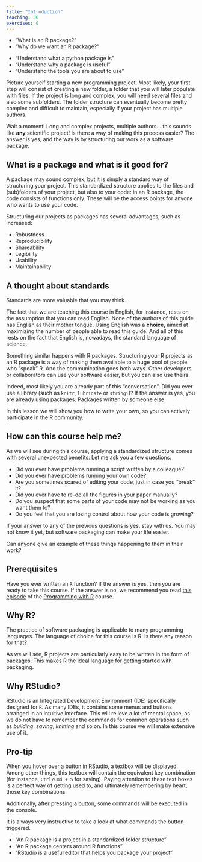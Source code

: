 ```yaml
---
title: "Introduction"
teaching: 30
exercises: 0
---
```


::: questions
- "What is an R package?"
- "Why do we want an R package?"
:::

::: objectives
- "Understand what a python package is"
- "Understand why a package is useful"
- "Understand the tools you are about to use"
:::

Picture yourself starting a new programming project.
Most likely, your first step will consist of creating a new folder, a folder that you will later populate with files.
If the project is long and complex, you will need several files and also some subfolders.
The folder structure can eventually become pretty complex and difficult to maintain, especially if your project has multiple authors.

Wait a moment!
Long and complex projects, multiple authors... this sounds like **any** scientific project!
Is there a way of making this process easier?
The answer is yes, and the way is by structuring our work as a software package.

## What is a package and what is it good for?

A package may sound complex, but it is simply a standard way of structuring your project.
This standardized structure applies to the files and (sub)folders of your project, but also to your code:
in an R package, the code consists of functions only.
These will be the access points for anyone who wants to use your code.

Structuring our projects as packages has several advantages, such as increased:

- Robustness
- Reproducibility
- Shareability
- Legibility
- Usability
- Maintainability

::: callout
## A thought about standards
Standards are more valuable that you may think.

The fact that we are teaching this course in English, for instance, rests on the assumption that you can read English.
None of the authors of this guide has English as their mother tongue.
Using English was a **choice**, aimed at maximizing the number of people able to read this guide.
And all of this rests on the fact that English is, nowadays, the standard language of science.

Something similar happens with R packages.
Structuring your R projects as an R package is a way of making them available to a huge pool of people who "speak" R.
And the communication goes both ways.
Other developers or collaborators can use your software easier, but you can also use theirs.

Indeed, most likely you are already part of this "conversation".
Did you ever use a library (such as `knitr`, `lubridate` or `stringi`)?
If the answer is yes, you are already using packages.
Packages written by someone else.

In this lesson we will show you how to write your own, so you can actively participate in the R community.
:::

::: discussion
## How can this course help me?
As we will see during this course, applying a standardized structure comes with several unexpected benefits.
Let me ask you a few questions:

- Did you ever have problems running a script written by a colleague?
- Did you ever have problems running your own code?
- Are you sometimes scared of editing your code, just in case you "break" it?
- Did you ever have to re-do all the figures in your paper manually?
- Do you suspect that some parts of your code may not be working as you want them to?
- Do you feel that you are losing control about how your code is growing?

If your answer to any of the previous questions is yes, stay with us.
You may not know it yet, but software packaging can make your life easier.

Can anyone give an example of these things happening to them in their work?
:::

## Prerequisites
Have you ever written an `R` function?
If the answer is yes, then you are ready to take this course.
If the answer is no, we recommend you read [this episode](https://swcarpentry.github.io/r-novice-inflammation/02-func-R/index.html) of the [Programming with R](https://swcarpentry.github.io/r-novice-inflammation/) course.

::: callout
## Why R?
The practice of software packaging is applicable to many programming languages.
The language of choice for this course is R.
Is there any reason for that?

As we will see, R projects are particularly easy to be written in the form of packages.
This makes R the ideal language for getting started with packaging.
:::

::: callout
## Why RStudio?
RStudio is an Integrated Development Environment (IDE) specifically designed for `R`.
As many IDEs, it contains some menus and buttons arranged in an intuitive interface.
This will relieve a lot of mental space, as we do not have to remember the commands for common operations such as _building_, _saving_, _knitting_ and so on.
In this course we will make extensive use of it.
:::

::: callout
## Pro-tip
When you hover over a button in RStudio, a textbox will be displayed. Among other things, this textbox will contain the equivalent key combination (for instance, `Ctrl/Cmd + S` for saving).
Paying attention to these text boxes is a perfect way of getting used to, and ultimately remembering by heart, those key combinations.

Additionally, after pressing a button, some commands will be executed in the console.

It is always very instructive to take a look at what commands the button triggered.
:::

::: keypoints
- "An R package is a project in a standardized folder structure"
- "An R package centers around R functions"
- "RStudio is a useful editor that helps you package your project"
:::
